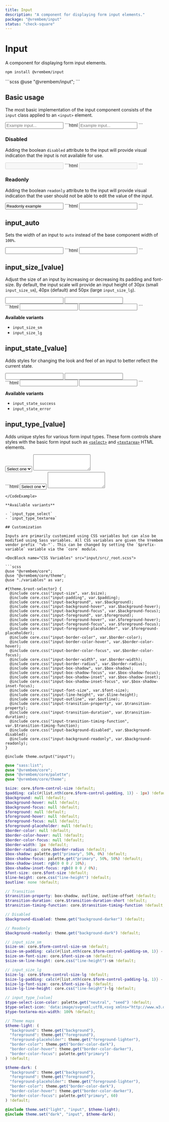 ```yaml
---
title: Input
description: "A component for displaying form input elements."
package: "@vrembem/input"
status: "check-square"
---
```



# Input

A component for displaying form input elements.

```sh
npm install @vrembem/input
```

<CodeExample lang="scss">
  ```scss
  @use "@vrembem/input";
  ```
</CodeExample>

## Basic usage

The most basic implementation of the input component consists of the `input` class applied to an `<input>` element.

<CodeExample>
  <Fragment slot="output">
    <input class="input" type="text" placeholder="Example input..." />
  </Fragment>
  ```html
  <input class="input" type="text" placeholder="Example input..." />
  ```
</CodeExample>

### Disabled

Adding the boolean `disabled` attribute to the input will provide visual indication that the input is not available for use.

<CodeExample>
  <Fragment slot="output">
    <input class="input" type="text" disabled />
  </Fragment>
  ```html
  <input class="input" type="text" disabled />
  ```
</CodeExample>

### Readonly

Adding the boolean `readonly` attribute to the input will provide visual indication that the user should not be able to edit the value of the input.

<CodeExample>
  <Fragment slot="output">
    <input class="input" type="text" value="Readonly example" readonly />
  </Fragment>
  ```html
  <input class="input" type="text" readonly />
  ```
</CodeExample>

## input_auto

Sets the width of an input to `auto` instead of the base component width of `100%`.

<CodeExample>
  <Fragment slot="output">
    <input class="input input_auto" type="text" />
  </Fragment>
  ```html
  <input class="input input_auto" type="text" />
  ```
</CodeExample>

## input_size_[value]

Adjust the size of an input by increasing or decreasing its padding and font-size. By default, the input scale will provide an input height of 30px (small `input_size_sm`), 40px (default) and 50px (large `input_size_lg`).

<CodeExample>
  <div slot="output" class="gap-y">
    <input class="input input_size_sm" type="text" />
    <input class="input input_size_lg" type="text" />
  </div>
  ```html
  <input class="input input_size_sm" type="text" />
  <input class="input input_size_lg" type="text" />
  ```
</CodeExample>

**Available variants**

- `input_size_sm`
- `input_size_lg`

## input_state_[value]

Adds styles for changing the look and feel of an input to better reflect the current state.

<CodeExample>
  <div slot="output" class="gap-y">
    <input class="input input_state_success" type="text" />
    <input class="input input_state_error" type="text" />
  </div>
  ```html
  <input class="input input_state_success" type="text" />
  <input class="input input_state_danger" type="text" />
  ```
</CodeExample>

**Available variants**

- `input_state_success`
- `input_state_error`

## input_type_[value]

Adds unique styles for various form input types. These form controls share styles with the basic form input such as [`<select>`](https://developer.mozilla.org/en-US/docs/Web/HTML/Element/select) and [`<textarea>`](https://developer.mozilla.org/en-US/docs/Web/HTML/Element/textarea) HTML elements.

<CodeExample resettable>
  <div slot="output" class="gap-y">
    <select class="input input_type_select" name="">
      <option value="">Select one</option>
      <option value="1">Option 1</option>
      <option value="2">Option 2</option>
      <option value="3">Option 3</option>
    </select>
    <textarea class="input input_type_textarea" rows="3"></textarea>
  </div>
  ```html
  <select class="input input_type_select" name="">
    <option value="">Select one</option>
    <option value="1">Option 1</option>
    <option value="2">Option 2</option>
    <option value="3">Option 3</option>
  </select>

  <textarea class="input input_type_textarea" rows="3"></textarea>
  ```
</CodeExample>

**Available variants**

- `input_type_select`
- `input_type_textarea`

## Customization

Inputs are primarily customized using CSS variables but can also be modified using Sass variables. All CSS variables are given the Vrembem vendor prefix `"vb-"`. This can be changed by setting the `$prefix-variable` variable via the `core` module.

<DocBlock name="CSS Variables" src="input/src/_root.scss">

  ```scss
  @use "@vrembem/core";
  @use "@vrembem/core/theme";
  @use "./variables" as var;

  #{theme.$root-selector} {
    @include core.css("input-size", var.$size);
    @include core.css("input-padding", var.$padding);
    @include core.css("input-background", var.$background);
    @include core.css("input-background-hover", var.$background-hover);
    @include core.css("input-background-focus", var.$background-focus);
    @include core.css("input-foreground", var.$foreground);
    @include core.css("input-foreground-hover", var.$foreground-hover);
    @include core.css("input-foreground-focus", var.$foreground-focus);
    @include core.css("input-foreground-placeholder", var.$foreground-placeholder);
    @include core.css("input-border-color", var.$border-color);
    @include core.css("input-border-color-hover", var.$border-color-hover);
    @include core.css("input-border-color-focus", var.$border-color-focus);
    @include core.css("input-border-width", var.$border-width);
    @include core.css("input-border-radius", var.$border-radius);
    @include core.css("input-box-shadow", var.$box-shadow);
    @include core.css("input-box-shadow-focus", var.$box-shadow-focus);
    @include core.css("input-box-shadow-inset", var.$box-shadow-inset);
    @include core.css("input-box-shadow-inset-focus", var.$box-shadow-inset-focus);
    @include core.css("input-font-size", var.$font-size);
    @include core.css("input-line-height", var.$line-height);
    @include core.css("input-outline", var.$outline);
    @include core.css("input-transition-property", var.$transition-property);
    @include core.css("input-transition-duration", var.$transition-duration);
    @include core.css("input-transition-timing-function", var.$transition-timing-function);
    @include core.css("input-background-disabled", var.$background-disabled);
    @include core.css("input-background-readonly", var.$background-readonly);
  }

  @include theme.output("input");
  ```
</DocBlock>

<DocBlock name="SCSS Variables" src="input/src/_variables.scss">

  ```scss
  @use "sass:list";
  @use "@vrembem/core";
  @use "@vrembem/core/palette";
  @use "@vrembem/core/theme";

  $size: core.$form-control-size !default;
  $padding: calc(#{list.nth(core.$form-control-padding, 1)} - 1px) !default;
  $background: null !default;
  $background-hover: null !default;
  $background-focus: null !default;
  $foreground: null !default;
  $foreground-hover: null !default;
  $foreground-focus: null !default;
  $foreground-placeholder: null !default;
  $border-color: null !default;
  $border-color-hover: null !default;
  $border-color-focus: null !default;
  $border-width: 1px !default;
  $border-radius: core.$border-radius !default;
  $box-shadow: palette.get("primary", 50%, 0%) !default;
  $box-shadow-focus: palette.get("primary", 50%, 50%) !default;
  $box-shadow-inset: rgb(0 0 0 / 10%);
  $box-shadow-inset-focus: rgb(0 0 0 / 0%);
  $font-size: core.$font-size !default;
  $line-height: core.css("line-height") !default;
  $outline: none !default;

  // Transition
  $transition-property: box-shadow, outline, outline-offset !default;
  $transition-duration: core.$transition-duration-short !default;
  $transition-timing-function: core.$transition-timing-function !default;

  // Disabled
  $background-disabled: theme.get("background-darker") !default;

  // Readonly
  $background-readonly: theme.get("background-dark") !default;

  // input_size_sm
  $size-sm: core.$form-control-size-sm !default;
  $size-sm-padding: calc(#{list.nth(core.$form-control-padding-sm, 1)} - 1px) list.nth(core.$form-control-padding-sm, 2) !default;
  $size-sm-font-size: core.$font-size-sm !default;
  $size-sm-line-height: core.css("line-height")-sm !default;

  // input_size_lg
  $size-lg: core.$form-control-size-lg !default;
  $size-lg-padding: calc(#{list.nth(core.$form-control-padding-lg, 1)} - 1px) !default;
  $size-lg-font-size: core.$font-size-lg !default;
  $size-lg-line-height: core.css("line-height")-lg !default;

  // input_type_[value]
  $type-select-icon-color: palette.get("neutral", "seed") !default;
  $type-select-icon: 'data:image/svg+xml;utf8,<svg xmlns="http://www.w3.org/2000/svg" width="22" height="12" fill="#{core.encodecolor($type-select-icon-color)}"><polyline points="0 8 3.5 12 7 8"></polyline><polyline points="0 4 3.5 0 7 4"></polyline></svg>' !default;
  $type-textarea-min-width: 100% !default;

  // Theme maps
  $theme-light: (
    "background": theme.get("background"),
    "foreground": theme.get("foreground"),
    "foreground-placeholder": theme.get("foreground-lighter"),
    "border-color": theme.get("border-color-dark"),
    "border-color-hover": theme.get("border-color-darker"),
    "border-color-focus": palette.get("primary")
  ) !default;

  $theme-dark: (
    "background": theme.get("background"),
    "foreground": theme.get("foreground"),
    "foreground-placeholder": theme.get("foreground-lighter"),
    "border-color": theme.get("border-color-dark"),
    "border-color-hover": theme.get("border-color-darker"),
    "border-color-focus": palette.get("primary", 60)
  ) !default;

  @include theme.set("light", "input", $theme-light);
  @include theme.set("dark", "input", $theme-dark);
  ```
</DocBlock>
